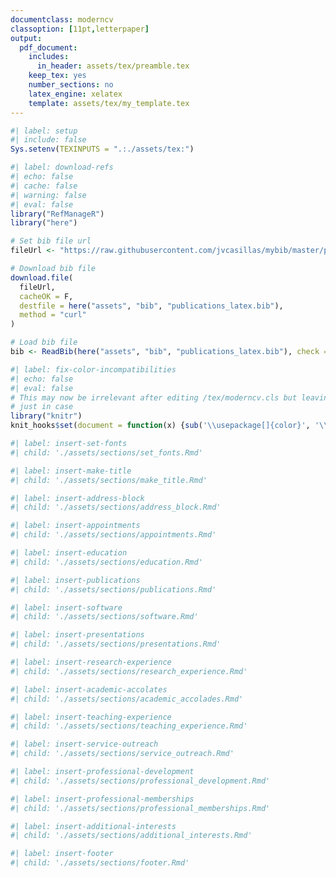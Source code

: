 ```yaml
---
documentclass: moderncv
classoption: [11pt,letterpaper]
output:
  pdf_document:
    includes:
      in_header: assets/tex/preamble.tex
    keep_tex: yes
    number_sections: no
    latex_engine: xelatex
    template: assets/tex/my_template.tex
---
```


```r
#| label: setup 
#| include: false
Sys.setenv(TEXINPUTS = ".:./assets/tex:")
```

```r
#| label: download-refs
#| echo: false
#| cache: false
#| warning: false
#| eval: false
library("RefManageR")
library("here")

# Set bib file url
fileUrl <- "https://raw.githubusercontent.com/jvcasillas/mybib/master/publications_latex.bib"

# Download bib file
download.file(
  fileUrl, 
  cacheOK = F, 
  destfile = here("assets", "bib", "publications_latex.bib"), 
  method = "curl"
)

# Load bib file
bib <- ReadBib(here("assets", "bib", "publications_latex.bib"), check = FALSE)
```

```r
#| label: fix-color-incompatibilities
#| echo: false
#| eval: false
# This may now be irrelevant after editing /tex/moderncv.cls but leaving
# just in case
library("knitr")
knit_hooks$set(document = function(x) {sub('\\usepackage[]{color}', '\\usepackage[table]{xcolor}', x, fixed = TRUE)})
```

```r
#| label: insert-set-fonts
#| child: './assets/sections/set_fonts.Rmd'
```

```r
#| label: insert-make-title
#| child: './assets/sections/make_title.Rmd'
```

```r
#| label: insert-address-block
#| child: './assets/sections/address_block.Rmd'
```

```r
#| label: insert-appointments
#| child: './assets/sections/appointments.Rmd'
```

```r
#| label: insert-education
#| child: './assets/sections/education.Rmd'
```

```r
#| label: insert-publications
#| child: './assets/sections/publications.Rmd'
```

```r
#| label: insert-software
#| child: './assets/sections/software.Rmd'
```

```r
#| label: insert-presentations
#| child: './assets/sections/presentations.Rmd'
```

```r
#| label: insert-research-experience
#| child: './assets/sections/research_experience.Rmd'
```

```r
#| label: insert-academic-accolates
#| child: './assets/sections/academic_accolades.Rmd'
```

```r
#| label: insert-teaching-experience
#| child: './assets/sections/teaching_experience.Rmd'
```

```r
#| label: insert-service-outreach
#| child: './assets/sections/service_outreach.Rmd'
```

```r
#| label: insert-professional-development
#| child: './assets/sections/professional_development.Rmd'
```

```r
#| label: insert-professional-memberships
#| child: './assets/sections/professional_memberships.Rmd'
```

```r
#| label: insert-additional-interests
#| child: './assets/sections/additional_interests.Rmd'
```

```r
#| label: insert-footer
#| child: './assets/sections/footer.Rmd'
```

\bibliographystyle{apalike}
\nobibliography{assets/bib/publications_latex}

